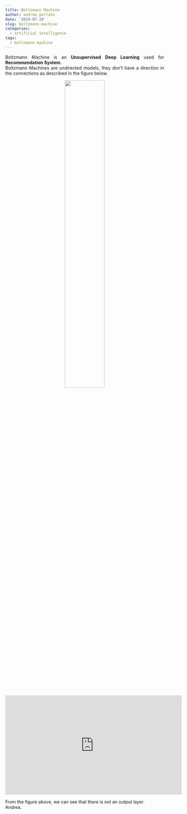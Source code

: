 ```yaml
---
title: Boltzmann Machine
author: andrea perlato
date: '2019-07-28'
slug: boltzmann-machine
categories:
  - artificial intelligence
tags:
  - boltzmann machine
---
```


<style>
body {
text-align: justify}
</style>

Boltzmann Machine is an **Unsupervised Deep Learning** used for **Recommendation System**. </br>
Boltzmann Machines are undirected models, they don’t have a direction in the connections as described in the figure below.

<center>
![](/img/boltzmannmachine.png){width=50%}
</center>


<iframe width="560" height="315" src="https://www.youtube.com/embed/-dhHrg-KbJ0" frameborder="0" allow="accelerometer; autoplay; encrypted-media; gyroscope; picture-in-picture" allowfullscreen></iframe>

From the figure above, we can see that there is not an output layer. </br> 
Andrea.
